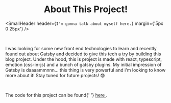 
<h1 align='center'>About This Project!</h1>

<SmallHeader
  header={`I'm gonna talk about myself here.`}
  margin={'5px 0 25px'}
/>

<HeaderImage />

<br />

<p>
  I was looking for some new front end technologies to learn and recently found
  out about Gatsby and decided to give this tech a try by building this blog
  project. Under the hood, this is project is made with react, typescript,
  emotion (css-in-js) and a bunch of gatsby plugins. My initial impression of
  Gatsby is daaaammnnn... this thing is very powerful and i'm looking to know
  more about it! Stay tuned for future projects! 😎
</p>

<br />

<p>
  The code for this project can be found{' '}
  <a target='_blank' href='https://github.com/inThaHouse/practice_blog'>
    here
  </a>
  .
</p>
